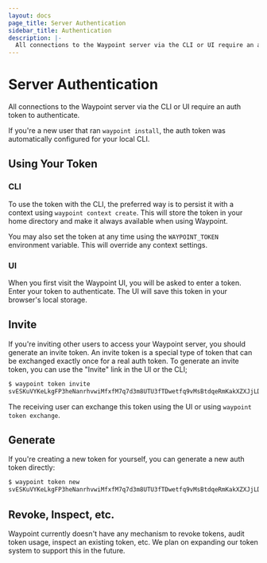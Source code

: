```yaml
---
layout: docs
page_title: Server Authentication
sidebar_title: Authentication
description: |-
  All connections to the Waypoint server via the CLI or UI require an auth token to authenticate.
---
```


# Server Authentication

All connections to the Waypoint server via the CLI or UI require an
auth token to authenticate.

If you're a new user that ran `waypoint install`, the auth token was automatically
configured for your local CLI.

## Using Your Token

### CLI

To use the token with the CLI, the preferred way is to persist it with
a context using `waypoint context create`. This will store the token in
your home directory and make it always available when using Waypoint.

You may also set the token at any time using the `WAYPOINT_TOKEN`
environment variable. This will override any context settings.

### UI

When you first visit the Waypoint UI, you will be asked to enter a token.
Enter your token to authenticate. The UI will save this token in your browser's
local storage.

## Invite

If you're inviting other users to access your Waypoint server, you should
generate an invite token. An invite token is a special type of token that
can be exchanged exactly once for a real auth token. To generate an invite
token, you can use the "Invite" link in the UI or the CLI;

```sh
$ waypoint token invite
svESKuVYKeLkgFP3heNanrhvwiMfxfM7q7d3m8UTU3fTDwetfq9vMsBtdqeRmKakXZXJjLDinApxkDcVe594vR2FfVeF3m6gupZ8NVcSC
```

The receiving user can exchange this token using the UI or using
`waypoint token exchange`.

## Generate

If you're creating a new token for yourself, you can generate a new
auth token directly:

```sh
$ waypoint token new
svESKuVYKeLkgFP3heNanrhvwiMfxfM7q7d3m8UTU3fTDwetfq9vMsBtdqeRmKakXZXJjLDinApxkDcVe594vR2FfVeF3m6gupZ8NVcSC
```

## Revoke, Inspect, etc.

Waypoint currently doesn't have any mechanism to revoke tokens,
audit token usage, inspect an existing token, etc. We plan on expanding
our token system to support this in the future.
